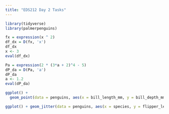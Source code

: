 ```yaml
---
title: "EDS212 Day 2 Tasks"
---
```


```r
library(tidyverse)
library(palmerpenguins)
```

```r
fx = expression(x ^ 2)
df_dx = D(fx, 'x')
df_dx
x <- 3
eval(df_dx)
```

```r
Pa = expression(2 * (3*a + 2)^4 - 5)
dP_da = D(Pa, 'a')
dP_da
a <- 1.2
eval(dP_da)
```

```r
ggplot() +
  geom_point(data = penguins, aes(x = bill_length_mm, y = bill_depth_mm, color = species))
```

```r
ggplot() + geom_jitter(data = penguins, aes(x = species, y = flipper_length_mm)) + labs(x = "Species", y = "Flipper length (mm)", title = "Species Flipper Length")
```
